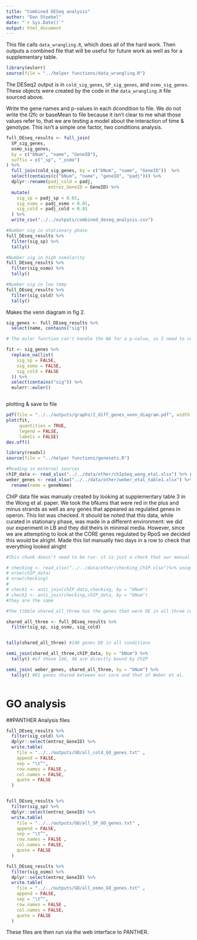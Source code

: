 ```yaml
---
title: "Combined DESeq analysis"
author: "Dan Stoebel"
date: "`r Sys.Date()`"
output: html_document
---
```


This file calls `data_wrangling.R`, which does all of the hard work. Then outputs a combined file that will be useful for future work as well as for a supplementary table.

```r
library(eulerr)
source(file = "../helper functions/data_wrangling.R")
```

The DESeq2 output is in `cold_sig_genes`, `SP_sig_genes`, and `osmo_sig_genes`. These objects were created by the code in the `data_wrangling.R` file sourced above.

Write the gene names and p-values in each dcondition to file. We do not write the l2fc or baseMean to file because it isn't clear to me what those values refer to, that we are testing a model about the interaction of time & genotype. This isn't a simple one factor, two conditions analysis. 

```r
full_DEseq_results <- full_join(
  SP_sig_genes,
  osmo_sig_genes,
  by = c("bNum", "name", "GeneID"),
  suffix = c("_sp", "_osmo")
) %>%
  full_join(cold_sig_genes, by = c("bNum", "name", "GeneID"))  %>%
  select(contains(c("bNum", "name", "geneID", "padj"))) %>%
  dplyr::rename(padj_cold = padj,
                entrez_GeneID = GeneID) %>%
  mutate(
    sig_sp = padj_sp < 0.01,
    sig_osmo = padj_osmo < 0.01,
    sig_cold = padj_cold < 0.01
  ) %>%
  write_csv("../../outputs/combined_deseq_analysis.csv")

#Number sig in stationary phase
full_DEseq_results %>% 
  filter(sig_sp) %>% 
  tally()

#Number sig in high osmolarity
full_DEseq_results %>% 
  filter(sig_osmo) %>% 
  tally()

#Number sig in low temp
full_DEseq_results %>% 
  filter(sig_cold) %>% 
  tally()


```

Makes the venn diagram in fig 2. 

```r


sig_genes <- full_DEseq_results %>% 
  select(name, contains("sig")) 

# The euler function can't handle the NA for a p-value, so I need to convert all of the NAs to FALSE (i.e. a NA is not significantly DE) to make the Venn diagram.

fit <- sig_genes %>% 
  replace_na(list(
    sig_sp = FALSE,
    sig_osmo = FALSE,
    sig_cold = FALSE
  )) %>% 
  select(contains("sig")) %>%
  eulerr::euler()



```


plotting & save to file
```r
pdf(file = "../../outputs/graphs/2_diff_genes_venn_diagram.pdf", width = 8, height = 5)
plot(fit,
     quantities = TRUE,
     legend = FALSE,
     labels = FALSE)
dev.off()
```


```r
library(readxl)
source(file = "../helper functions/genesets.R")

#Reading in external sources
chIP_data <- read_xlsx("../../data/other/chIpSeq_wong_etal.xlsx") %>% unique()
weber_genes <- read_xlsx("../../data/other/weber_etal_table1.xlsx") %>%
  rename(name = geneName)
```



ChIP data file was manualy created by looking at supplementary table 3 in the Wong et al. paper. We took the bNums that were red in the plus and minus strands as well as any genes that appeared as regulated genes in operon. This list was checked. It should be noted that this data, while curated in stationary phase, was made in a different environment: we did our experiment in LB and they did theirs in minimal media. However, since we are attempting to look at the CORE genes regulated by RpoS we decided this would be alright. Made this list manually two days in a row to check that everything looked alright 
```r
#This chunk doesn't need to be run- it is just a check that our manual work at extracting the ChIP data was okay.

# checking <- read_xlsx("../../data/other/checking_ChIP.xlsx")%>% unique()
# nrow(chIP_data)
# nrow(checking)
# 
# check1 <- anti_join(chIP_data,checking, by = "bNum")
# check2 <- anti_join(checking,chIP_data, by = "bNum")
#they are the same
```


```r
#The tibble shared_all_three has the genes that were DE in all three conditions

shared_all_three <- full_DEseq_results %>% 
  filter(sig_sp, sig_osmo, sig_cold) 


tally(shared_all_three) #146 genes DE in all conditions

semi_join(shared_all_three,chIP_data, by = "bNum") %>% 
  tally() #of those 146, 48 are directly bound by ChIP

semi_join( weber_genes, shared_all_three, by = "bNum") %>% 
  tally() #81 genes shared between our core and that of Weber et al.



```

# GO analysis

##PANTHER Analysis files
```r

full_DEseq_results %>%
  filter(sig_cold) %>%
  dplyr::select(entrez_GeneID) %>%
  write.table(
    file = "../../outputs/GO/all_cold_GO_genes.txt" ,
    append = FALSE,
    sep = "\t”",
    row.names = FALSE ,
    col.names = FALSE,
    quote = FALSE
  )


full_DEseq_results %>%
  filter(sig_sp) %>%
  dplyr::select(entrez_GeneID) %>%
  write.table(
    file = "../../outputs/GO/all_SP_GO_genes.txt" ,
    append = FALSE,
    sep = "\t”",
    row.names = FALSE ,
    col.names = FALSE,
    quote = FALSE
  )

full_DEseq_results %>%
  filter(sig_osmo) %>%
  dplyr::select(entrez_GeneID) %>%
  write.table(
    file = "../../outputs/GO/all_osmo_GO_genes.txt" ,
    append = FALSE,
    sep = "\t”",
    row.names = FALSE ,
    col.names = FALSE,
    quote = FALSE
  )

```

These files are then run via the web interface to PANTHER.


